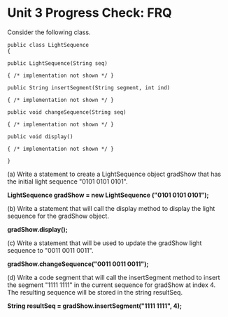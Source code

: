 
<MDXWrapper>

# Unit 3 Progress Check: FRQ

Consider the following class.

```
public class LightSequence
{

public LightSequence(String seq)

{ /* implementation not shown */ }

public String insertSegment(String segment, int ind)

{ /* implementation not shown */ }

public void changeSequence(String seq)

{ /* implementation not shown */ }

public void display()

{ /* implementation not shown */ }

}
```

(a) Write a statement to create a LightSequence object gradShow that has the initial light sequence "0101 0101 0101".

**LightSequence gradShow = new LightSequence ("0101 0101 0101");**

(b) Write a statement that will call the display method to display the light sequence for the gradShow object.

**gradShow.display();**

(c) Write a statement that will be used to update the gradShow light sequence to "0011 0011 0011".

**gradShow.changeSequence("0011 0011 0011");**

(d) Write a code segment that will call the insertSegment method to insert the segment "1111 1111" in the current sequence for gradShow at index 4. The resulting sequence will be stored in the string resultSeq.

**String resultSeq = gradShow.insertSegment("1111 1111", 4);**

<FRQPagination />

</MDXWrapper>

